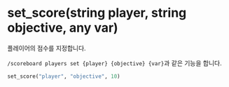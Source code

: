 # set_score(string player, string objective, any var)

플레이어의 점수를 지정합니다.

`/scoreboard players set {player} {objective} {var}`과 같은 기능을 합니다.

```python
set_score("player", "objective", 10)
```
